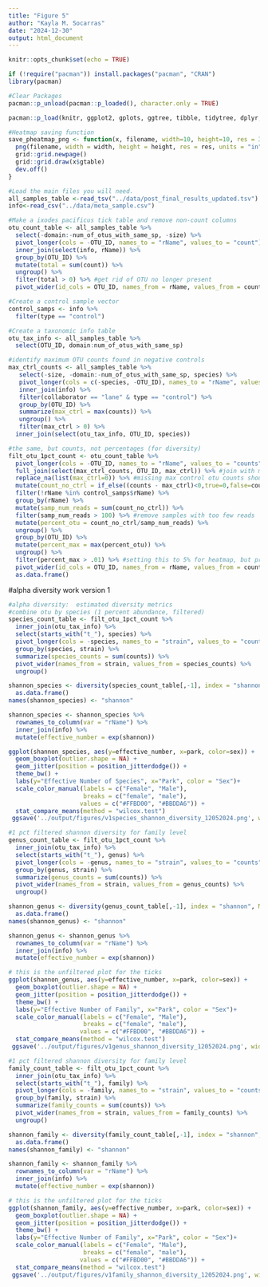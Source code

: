 ```yaml
---
title: "Figure 5"
author: "Kayla M. Socarras"
date: "2024-12-30"
output: html_document
---
```

```r
knitr::opts_chunk$set(echo = TRUE)

if (!require("pacman")) install.packages("pacman", "CRAN")
library(pacman)

#Clear Packages
pacman::p_unload(pacman::p_loaded(), character.only = TRUE)

pacman::p_load(knitr, ggplot2, gplots, ggtree, tibble, tidytree, dplyr, tidyr, readr, harrietr, pheatmap, viridis, RColorBrewer, factoextra, FactoMineR, tidyselect, M3C, vegan, ggpubr, caret )

#Heatmap saving function
save_pheatmap_png <- function(x, filename, width=10, height=10, res = 300) {
  png(filename, width = width, height = height, res = res, units = "in")
  grid::grid.newpage()
  grid::grid.draw(x$gtable)
  dev.off()
}
```

```r
#Load the main files you will need.
all_samples_table <-read_tsv("../data/post_final_results_updated.tsv")
info<-read_csv("../data/meta_sample.csv")
```

```r
#Make a ixodes pacificus tick table and remove non-count columns
otu_count_table <- all_samples_table %>%
  select(-domain:-num_of_otus_with_same_sp, -size) %>%
  pivot_longer(cols = -OTU_ID, names_to = "rName", values_to = "count")  %>%
  inner_join(select(info, rName)) %>%
  group_by(OTU_ID) %>%
  mutate(total = sum(count)) %>% 
  ungroup() %>%
  filter(total > 0) %>% #get rid of OTU no longer present
  pivot_wider(id_cols = OTU_ID, names_from = rName, values_from = count)

#Create a control sample vector
control_samps <- info %>%
  filter(type == "control")

#Create a taxonomic info table
otu_tax_info <- all_samples_table %>%
  select(OTU_ID, domain:num_of_otus_with_same_sp)

#identify maximum OTU counts found in negative controls
max_ctrl_counts <- all_samples_table %>%  
   select(-size, -domain:-num_of_otus_with_same_sp, species) %>% 
   pivot_longer(cols = c(-species, -OTU_ID), names_to = "rName", values_to = "counts") %>%  
   inner_join(info) %>% 
   filter(collaborator == "lane" & type == "control") %>% 
   group_by(OTU_ID) %>%
   summarize(max_ctrl = max(counts)) %>% 
   ungroup() %>%
   filter(max_ctrl > 0) %>%
  inner_join(select(otu_tax_info, OTU_ID, species))

#the same, but counts, not percentages (for diversity)
filt_otu_1pct_count <- otu_count_table %>% 
  pivot_longer(cols = -OTU_ID, names_to = "rName", values_to = "counts") %>%
  full_join(select(max_ctrl_counts, OTU_ID, max_ctrl)) %>% #join with max control otu counts
  replace_na(list(max_ctrl=0)) %>% #missing max control otu counts should just be zero
  mutate(count_no_ctrl = if_else((counts - max_ctrl)<0,true=0,false=counts-max_ctrl)) %>% #modify sample counts by subtracting off max control otu counts - if that would be a negative value, it's just zero 
  filter(!rName %in% control_samps$rName) %>% 
  group_by(rName) %>%
  mutate(samp_num_reads = sum(count_no_ctrl)) %>% 
  filter(samp_num_reads > 100) %>% #remove samples with too few reads
  mutate(percent_otu = count_no_ctrl/samp_num_reads) %>% 
  ungroup() %>%
  group_by(OTU_ID) %>%
  mutate(percent_max = max(percent_otu)) %>% 
  ungroup() %>%
  filter(percent_max > .01) %>% #setting this to 5% for heatmap, but probably want 1% for diversity metrics
  pivot_wider(id_cols = OTU_ID, names_from = rName, values_from = count_no_ctrl) %>%
  as.data.frame()
```


#alpha diversity work version 1
```r
#alpha diversity:  estimated diversity metrics
#combine otu by species (1 percent abundance, filtered)
species_count_table <- filt_otu_1pct_count %>%
  inner_join(otu_tax_info) %>% 
  select(starts_with("t_"), species) %>% 
  pivot_longer(cols = -species, names_to = "strain", values_to = "counts") %>%  
  group_by(species, strain) %>%
  summarize(species_counts = sum(counts)) %>% 
  pivot_wider(names_from = strain, values_from = species_counts) %>% 
  ungroup()

shannon_species <- diversity(species_count_table[,-1], index = "shannon", MARGIN = 2) %>% 
  as.data.frame() 
names(shannon_species) <- "shannon"

shannon_species <- shannon_species %>%
  rownames_to_column(var = "rName") %>%
  inner_join(info) %>%
  mutate(effective_number = exp(shannon))

ggplot(shannon_species, aes(y=effective_number, x=park, color=sex)) +
  geom_boxplot(outlier.shape = NA) +
  geom_jitter(position = position_jitterdodge()) +
  theme_bw() +
  labs(y="Effective Number of Species", x="Park", color = "Sex")+
  scale_color_manual(labels = c("Female", "Male"), 
                     breaks = c("female", "male"),
                    values = c("#FFBD00", "#BBDDA6")) +
  stat_compare_means(method = "wilcox.test")
 ggsave('../output/figures/v1species_shannon_diversity_12052024.png', width = 6, height = 6)
```
```r
#1 pct filtered shannon diversity for family level
genus_count_table <- filt_otu_1pct_count %>%
  inner_join(otu_tax_info) %>% 
  select(starts_with("t_"), genus) %>% 
  pivot_longer(cols = -genus, names_to = "strain", values_to = "counts") %>%  
  group_by(genus, strain) %>%
  summarize(genus_counts = sum(counts)) %>% 
  pivot_wider(names_from = strain, values_from = genus_counts) %>% 
  ungroup()

shannon_genus <- diversity(genus_count_table[,-1], index = "shannon", MARGIN = 2) %>% 
  as.data.frame() 
names(shannon_genus) <- "shannon"

shannon_genus <- shannon_genus %>%
  rownames_to_column(var = "rName") %>%
  inner_join(info) %>%
  mutate(effective_number = exp(shannon))

# this is the unfiltered plot for the ticks
ggplot(shannon_genus, aes(y=effective_number, x=park, color=sex)) +
  geom_boxplot(outlier.shape = NA) +
  geom_jitter(position = position_jitterdodge()) +
  theme_bw() +
  labs(y="Effective Number of Family", x="Park", color = "Sex")+
  scale_color_manual(labels = c("Female", "Male"), 
                     breaks = c("female", "male"),
                    values = c("#FFBD00", "#BBDDA6")) +
  stat_compare_means(method = "wilcox.test")
 ggsave('../output/figures/v1genus_shannon_diversity_12052024.png', width = 6, height = 6)
```
```r
#1 pct filtered shannon diversity for family level
family_count_table <- filt_otu_1pct_count %>%
  inner_join(otu_tax_info) %>% 
  select(starts_with("t_"), family) %>% 
  pivot_longer(cols = -family, names_to = "strain", values_to = "counts") %>%  
  group_by(family, strain) %>%
  summarize(family_counts = sum(counts)) %>% 
  pivot_wider(names_from = strain, values_from = family_counts) %>% 
  ungroup()

shannon_family <- diversity(family_count_table[,-1], index = "shannon", MARGIN = 2) %>% 
  as.data.frame() 
names(shannon_family) <- "shannon"

shannon_family <- shannon_family %>%
  rownames_to_column(var = "rName") %>%
  inner_join(info) %>%
  mutate(effective_number = exp(shannon))

# this is the unfiltered plot for the ticks
ggplot(shannon_family, aes(y=effective_number, x=park, color=sex)) +
  geom_boxplot(outlier.shape = NA) +
  geom_jitter(position = position_jitterdodge()) +
  theme_bw() +
  labs(y="Effective Number of Family", x="Park", color = "Sex")+
  scale_color_manual(labels = c("Female", "Male"), 
                     breaks = c("female", "male"),
                    values = c("#FFBD00", "#BBDDA6")) +
  stat_compare_means(method = "wilcox.test")
 ggsave('../output/figures/v1family_shannon_diversity_12052024.png', width = 6, height = 6)
```